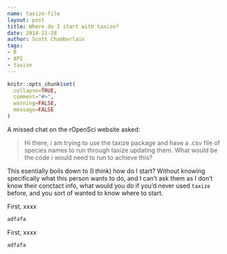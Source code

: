 ```yaml
---
name: taxize-file
layout: post
title: Where do I start with taxize?
date: 2014-11-28
author: Scott Chamberlain
tags:
- R
- API
- taxize
---
```


```r
knitr::opts_chunk$set(
  collapse=TRUE,
  comment="#>",
  warning=FALSE,
  message=FALSE
)
```

A missed chat on the rOpenSci website asked:

> Hi there, i am trying to use the taxize package and have a .csv file of species names to run through taxize updating them. What would be the code i would need to run to achieve this?

This esentially boils down to (I think) how do I start? Without knowing specifically what this person wants to do, and I can't ask them as I don't know their conctact info, what would you do if you'd never used `taxize` before, and you sort of wanted to know where to start.

First, xxxx

```r
adfafa
```


First, xxxx

```r
adfafa
```
